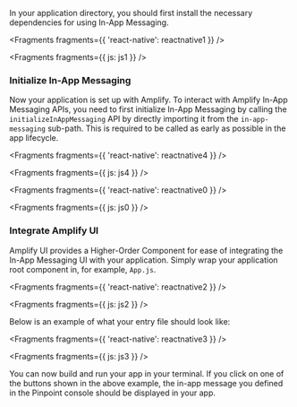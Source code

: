 In your application directory, you should first install the necessary dependencies for using In-App Messaging.


<Fragments fragments={{ 'react-native': reactnative1 }} />


<Fragments fragments={{ js: js1 }} />

### Initialize In-App Messaging

Now your application is set up with Amplify. To interact with Amplify In-App Messaging APIs, you need to first initialize In-App Messaging by calling the `initializeInAppMessaging` API by directly importing it from the `in-app-messaging` sub-path. This is required to be called as early as possible in the app lifecycle.


<Fragments fragments={{ 'react-native': reactnative4 }} />


<Fragments fragments={{ js: js4 }} />


<Fragments fragments={{ 'react-native': reactnative0 }} />


<Fragments fragments={{ js: js0 }} />

### Integrate Amplify UI

Amplify UI provides a Higher-Order Component for ease of integrating the In-App Messaging UI with your application. Simply wrap your application root component in, for example, `App.js`.


<Fragments fragments={{ 'react-native': reactnative2 }} />


<Fragments fragments={{ js: js2 }} />

Below is an example of what your entry file should look like:


<Fragments fragments={{ 'react-native': reactnative3 }} />


<Fragments fragments={{ js: js3 }} />

<!-- TODO What would happen for frameworks other than React? Would they NOT see this popup? what should we do for them? -->

You can now build and run your app in your terminal. If you click on one of the buttons shown in the above example, the in-app message you defined in the Pinpoint console should be displayed in your app.
